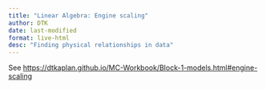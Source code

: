 ```yaml
---
title: "Linear Algebra: Engine scaling"
author: DTK
date: last-modified
format: live-html
desc: "Finding physical relationships in data"
---
```


See <https://dtkaplan.github.io/MC-Workbook/Block-1-models.html#engine-scaling>

